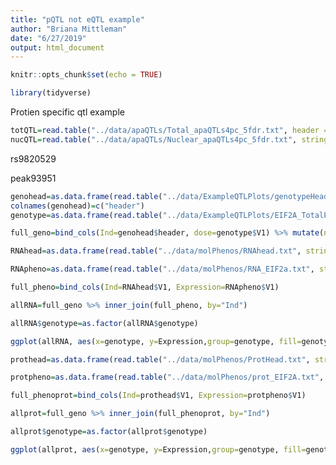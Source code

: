 ```yaml
---
title: "pQTL not eQTL example"
author: "Briana Mittleman"
date: "6/27/2019"
output: html_document
---
```


```r
knitr::opts_chunk$set(echo = TRUE)
```


```r
library(tidyverse)
```

Protien specific qtl example  


```r
totQTL=read.table("../data/apaQTLs/Total_apaQTLs4pc_5fdr.txt", header = T, stringsAsFactors = F) 
nucQTL=read.table("../data/apaQTLs/Nuclear_apaQTLs4pc_5fdr.txt", stringsAsFactors = F, header = T)
```

rs9820529

peak93951


```r
genohead=as.data.frame(read.table("../data/ExampleQTLPlots/genotypeHeader.txt", stringsAsFactors = F, header = F)[,10:128] %>% t())
colnames(genohead)=c("header")
genotype=as.data.frame(read.table("../data/ExampleQTLPlots/EIF2A_TotalPeaksGenotype.txt", stringsAsFactors = F, header = F) [,10:128] %>% t())

full_geno=bind_cols(Ind=genohead$header, dose=genotype$V1) %>% mutate(numdose=round(dose), genotype=ifelse(numdose==0, "TT", ifelse(numdose==1, "TA", "AA")))

RNAhead=as.data.frame(read.table("../data/molPhenos/RNAhead.txt", stringsAsFactors = F, header = F)[,5:73] %>% t())

RNApheno=as.data.frame(read.table("../data/molPhenos/RNA_EIF2a.txt", stringsAsFactors = F, header = F) [,5:73] %>% t())

full_pheno=bind_cols(Ind=RNAhead$V1, Expression=RNApheno$V1)

allRNA=full_geno %>% inner_join(full_pheno, by="Ind")

allRNA$genotype=as.factor(allRNA$genotype)

ggplot(allRNA, aes(x=genotype, y=Expression,group=genotype, fill=genotype)) + geom_boxplot() + geom_jitter()+scale_fill_brewer(palette = "YlOrRd") + labs(title="eQTL: EIF2A - rs9820529")
```

```r


prothead=as.data.frame(read.table("../data/molPhenos/ProtHead.txt", stringsAsFactors = F, header = F)[,5:66] %>% t())

protpheno=as.data.frame(read.table("../data/molPhenos/prot_EIF2A.txt", stringsAsFactors = F, header = F) [,5:66] %>% t())

full_phenoprot=bind_cols(Ind=prothead$V1, Expression=protpheno$V1)

allprot=full_geno %>% inner_join(full_phenoprot, by="Ind")

allprot$genotype=as.factor(allprot$genotype)

ggplot(allprot, aes(x=genotype, y=Expression,group=genotype, fill=genotype)) + geom_boxplot() + geom_jitter()+scale_fill_brewer(palette = "YlOrRd") + labs(title="pQTL: EIF2A - rs9820529", y="Protein Level")
```


